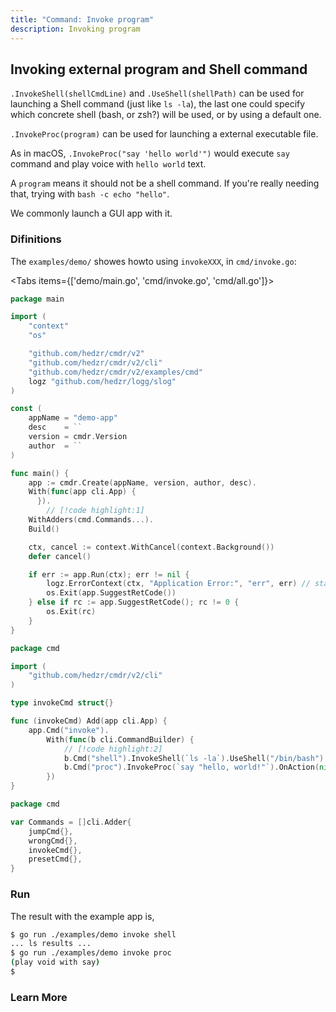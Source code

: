 ```yaml
---
title: "Command: Invoke program"
description: Invoking program
---
```


## Invoking external program and Shell command

`.InvokeShell(shellCmdLine)` and `.UseShell(shellPath)` can be used for launching a Shell command (just like `ls -la`), the last one could specify which concrete shell (bash, or zsh?) will be used, or by using a default one.

`.InvokeProc(program)` can be used for launching a external executable file.

As in macOS, `.InvokeProc("say 'hello world'")` would execute `say` command and play voice with `hello world` text.

A `program` means it should not be a shell command. If you're really needing that, trying with `bash -c echo "hello"`.

We commonly launch a GUI app with it.

### Difinitions

The `examples/demo/` showes howto using `invokeXXX`, in `cmd/invoke.go`:

<Tabs items={['demo/main.go', 'cmd/invoke.go', 'cmd/all.go']}>

<Tab key="demo/main.go">

```go title=demo/main.go
package main

import (
	"context"
	"os"

	"github.com/hedzr/cmdr/v2"
	"github.com/hedzr/cmdr/v2/cli"
	"github.com/hedzr/cmdr/v2/examples/cmd"
	logz "github.com/hedzr/logg/slog"
)

const (
	appName = "demo-app"
	desc    = ``
	version = cmdr.Version
	author  = ``
)

func main() {
	app := cmdr.Create(appName, version, author, desc).
    With(func(app cli.App) {
	  }).
		// [!code highlight:1]
    WithAdders(cmd.Commands...).
    Build()

	ctx, cancel := context.WithCancel(context.Background())
	defer cancel()

	if err := app.Run(ctx); err != nil {
		logz.ErrorContext(ctx, "Application Error:", "err", err) // stacktrace if in debug mode/build
		os.Exit(app.SuggestRetCode())
	} else if rc := app.SuggestRetCode(); rc != 0 {
		os.Exit(rc)
	}
}
```

</Tab>

<Tab key="cmd/invoke.go">

```go title=cmd/invoke.go
package cmd

import (
	"github.com/hedzr/cmdr/v2/cli"
)

type invokeCmd struct{}

func (invokeCmd) Add(app cli.App) {
	app.Cmd("invoke").
		With(func(b cli.CommandBuilder) {
			// [!code highlight:2]
			b.Cmd("shell").InvokeShell(`ls -la`).UseShell("/bin/bash").OnAction(nil).Build()
			b.Cmd("proc").InvokeProc(`say "hello, world!"`).OnAction(nil).Build()
		})
}
```

</Tab>
<Tab key="cmd/all.go">

```go title=cmd/all.go
package cmd

var Commands = []cli.Adder{
	jumpCmd{},
	wrongCmd{},
	invokeCmd{},
	presetCmd{},
}
```

</Tab>
</Tabs>

### Run

The result with the example app is,

```bash
$ go run ./examples/demo invoke shell
... ls results ...
$ go run ./examples/demo invoke proc
(play void with say)
$
```

### Learn More

<Cards>
  <Card title="Required" href="../howto/required-flag" />
  <Card title="Toggle Group" href="../howto/toggle-group-of-flags" />
  <Card title="Head Like" href="../howto/head-like-flag" />
  <Card title="Valid Args" href="../howto/valid-args-flag" />
  <Card title="External Tool" href="../howto/flag-with-external-flag" />
</Cards>

